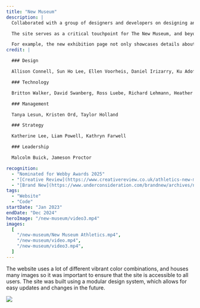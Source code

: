 ```yaml
---
title: "New Museum"
description: |
  Collaborated with a group of designers and developers on designing and developing the new website for New Museum. I mainly contribute to the design and development of the membership and ticketing systems, while ensuring accessibility guidelines were met throughout the website.

  The site serves as a critical touchpoint for The New Museum, and beyond refining core functions like ticket purchases and event calendars, the team worked to enhance its capacity to provide context for a wide range of audiences.

  For example, the new exhibition page not only showcases details about each specific show, but also surfaces supplemental resources, upcoming related events, and similar works from the museum’s digital archive. This approach aims to make contemporary art more accessible and engaging, whether users are physically visiting the museum or exploring from anywhere in the world.
credit: |

  ### Design

  Allison Connell, Sun Ho Lee, Ellen Voorheis, Daniel Irizarry, Ku Adofo-Mensah

  ### Technology

  Britton Walker, David Swanberg, Ross Luebe, Richard Lehmann, Heather Cavanaugh, James Gillispie

  ### Management

  Tanya Lesun, Kristen Ord, Taylor Holland

  ### Strategy

  Katherine Lee, Liam Powell, Kathryn Farwell

  ### Leadership

  Malcolm Buick, Jameson Proctor

recognition:
  - "Nominated for Webby Awards 2025"
  - "[Creative Review](https://www.creativereview.co.uk/athletics-new-museum-branding-design/)"
  - "[Brand New](https://www.underconsideration.com/brandnew/archives/new_identity_for_new_museum_by_athletics.php)"
tags:
  - "Website"
  - "Code"
startDate: "Jan 2023"
endDate: "Dec 2024"
heroImage: "/new-museum/video3.mp4"
images:
  [
    "/new-museum/New Museum Athletics.mp4",
    "/new-museum/video.mp4",
    "/new-museum/video3.mp4",
  ]
---
```



<Media src="/new-museum/New Museum Athletics.mp4" isVideo={true} />

<div>
  <Media src="/new-museum/video.mp4" isVideo={true} />
</div>

<div>
  <Media src="/new-museum/video2.mp4" isVideo={true} />
  The website uses a lot of different vibrant color combinations, and houses
  many images so it was important to ensure that the site is accessible to all
  users. The site was built using a modular design system, which allows for easy
  updates and changes in the future.
</div>

<Media src="/new-museum/New Museum Athletics (2).mp4" isVideo={true} />
<Media src="/new-museum/New Museum Athletics (1).mp4" isVideo={true} />

<Media src="/new-museum/NMcase Site Interactions Footer.mp4" isVideo={true} />
<Media
  src="/new-museum/NMcase Site Interactions Slideshow.mp4"
  isVideo={true}
/>

![](/new-museum/ticket.jpg)
